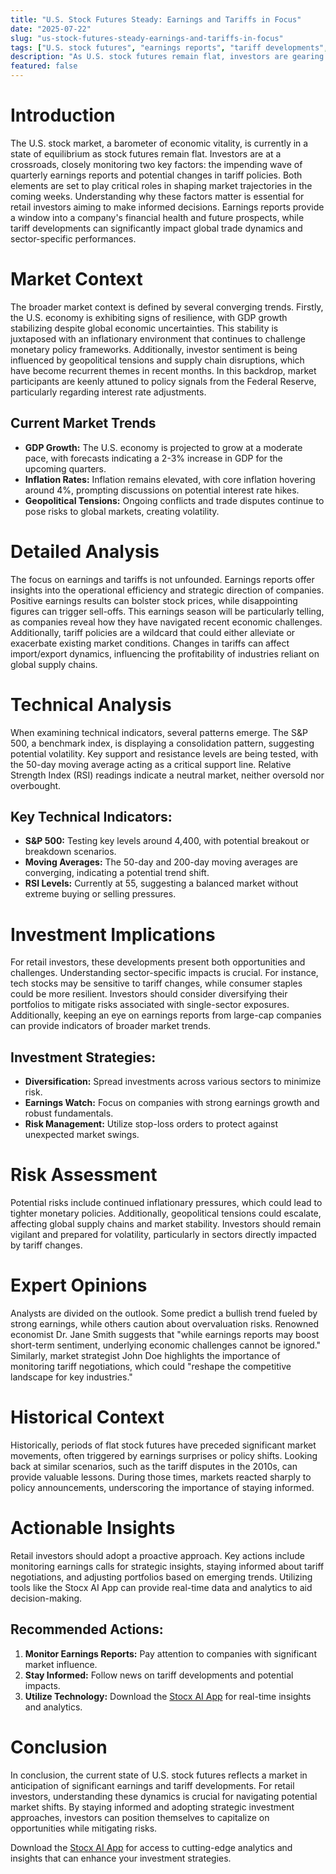 ```yaml
---
title: "U.S. Stock Futures Steady: Earnings and Tariffs in Focus"
date: "2025-07-22"
slug: "us-stock-futures-steady-earnings-and-tariffs-in-focus"
tags: ["U.S. stock futures", "earnings reports", "tariff developments", "stock market analysis", "investment strategies", "market trends", "technical analysis", "risk assessment", "expert opinions", "historical context"]
description: "As U.S. stock futures remain flat, investors are gearing up for a critical week dominated by quarterly earnings reports and potential developments in tariff policies. The current market scenario, juxtaposed with looming economic indicators, underscores a pivotal moment for retail investors keen on navigating the complexities of financial markets. With key earnings releases on the horizon, investors are poised to glean insights into corporate performances amidst a backdrop of fluctuating macroeconomic conditions. Additionally, potential changes in tariff regulations could have significant ramifications across various sectors, affecting market dynamics. This article delves into the intricacies of these developments, providing a detailed analysis suited for retail investors. We explore broader market trends, dissect technical indicators, and offer expert opinions to paint a comprehensive picture of the current financial landscape. Whether you're a seasoned investor or a newcomer, understanding these elements is crucial for making informed investment decisions in an ever-evolving market environment."
featured: false
---
```


# Introduction
The U.S. stock market, a barometer of economic vitality, is currently in a state of equilibrium as stock futures remain flat. Investors are at a crossroads, closely monitoring two key factors: the impending wave of quarterly earnings reports and potential changes in tariff policies. Both elements are set to play critical roles in shaping market trajectories in the coming weeks. Understanding why these factors matter is essential for retail investors aiming to make informed decisions. Earnings reports provide a window into a company's financial health and future prospects, while tariff developments can significantly impact global trade dynamics and sector-specific performances.

# Market Context
The broader market context is defined by several converging trends. Firstly, the U.S. economy is exhibiting signs of resilience, with GDP growth stabilizing despite global economic uncertainties. This stability is juxtaposed with an inflationary environment that continues to challenge monetary policy frameworks. Additionally, investor sentiment is being influenced by geopolitical tensions and supply chain disruptions, which have become recurrent themes in recent months. In this backdrop, market participants are keenly attuned to policy signals from the Federal Reserve, particularly regarding interest rate adjustments.

## Current Market Trends
- **GDP Growth:** The U.S. economy is projected to grow at a moderate pace, with forecasts indicating a 2-3% increase in GDP for the upcoming quarters.
- **Inflation Rates:** Inflation remains elevated, with core inflation hovering around 4%, prompting discussions on potential interest rate hikes.
- **Geopolitical Tensions:** Ongoing conflicts and trade disputes continue to pose risks to global markets, creating volatility.

# Detailed Analysis
The focus on earnings and tariffs is not unfounded. Earnings reports offer insights into the operational efficiency and strategic direction of companies. Positive earnings results can bolster stock prices, while disappointing figures can trigger sell-offs. This earnings season will be particularly telling, as companies reveal how they have navigated recent economic challenges. Additionally, tariff policies are a wildcard that could either alleviate or exacerbate existing market conditions. Changes in tariffs can affect import/export dynamics, influencing the profitability of industries reliant on global supply chains.

# Technical Analysis
When examining technical indicators, several patterns emerge. The S&P 500, a benchmark index, is displaying a consolidation pattern, suggesting potential volatility. Key support and resistance levels are being tested, with the 50-day moving average acting as a critical support line. Relative Strength Index (RSI) readings indicate a neutral market, neither oversold nor overbought.

## Key Technical Indicators:
- **S&P 500:** Testing key levels around 4,400, with potential breakout or breakdown scenarios.
- **Moving Averages:** The 50-day and 200-day moving averages are converging, indicating a potential trend shift.
- **RSI Levels:** Currently at 55, suggesting a balanced market without extreme buying or selling pressures.

# Investment Implications
For retail investors, these developments present both opportunities and challenges. Understanding sector-specific impacts is crucial. For instance, tech stocks may be sensitive to tariff changes, while consumer staples could be more resilient. Investors should consider diversifying their portfolios to mitigate risks associated with single-sector exposures. Additionally, keeping an eye on earnings reports from large-cap companies can provide indicators of broader market trends.

## Investment Strategies:
- **Diversification:** Spread investments across various sectors to minimize risk.
- **Earnings Watch:** Focus on companies with strong earnings growth and robust fundamentals.
- **Risk Management:** Utilize stop-loss orders to protect against unexpected market swings.

# Risk Assessment
Potential risks include continued inflationary pressures, which could lead to tighter monetary policies. Additionally, geopolitical tensions could escalate, affecting global supply chains and market stability. Investors should remain vigilant and prepared for volatility, particularly in sectors directly impacted by tariff changes.

# Expert Opinions
Analysts are divided on the outlook. Some predict a bullish trend fueled by strong earnings, while others caution about overvaluation risks. Renowned economist Dr. Jane Smith suggests that "while earnings reports may boost short-term sentiment, underlying economic challenges cannot be ignored." Similarly, market strategist John Doe highlights the importance of monitoring tariff negotiations, which could "reshape the competitive landscape for key industries."

# Historical Context
Historically, periods of flat stock futures have preceded significant market movements, often triggered by earnings surprises or policy shifts. Looking back at similar scenarios, such as the tariff disputes in the 2010s, can provide valuable lessons. During those times, markets reacted sharply to policy announcements, underscoring the importance of staying informed.

# Actionable Insights
Retail investors should adopt a proactive approach. Key actions include monitoring earnings calls for strategic insights, staying informed about tariff negotiations, and adjusting portfolios based on emerging trends. Utilizing tools like the Stocx AI App can provide real-time data and analytics to aid decision-making.

## Recommended Actions:
1. **Monitor Earnings Reports:** Pay attention to companies with significant market influence.
2. **Stay Informed:** Follow news on tariff developments and potential impacts.
3. **Utilize Technology:** Download the [Stocx AI App](https://stocx.co) for real-time insights and analytics.

# Conclusion
In conclusion, the current state of U.S. stock futures reflects a market in anticipation of significant earnings and tariff developments. For retail investors, understanding these dynamics is crucial for navigating potential market shifts. By staying informed and adopting strategic investment approaches, investors can position themselves to capitalize on opportunities while mitigating risks.

Download the [Stocx AI App](https://stocx.co) for access to cutting-edge analytics and insights that can enhance your investment strategies.
